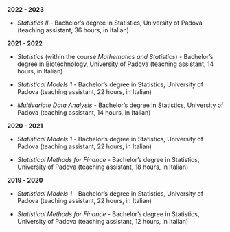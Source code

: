 &nbsp;  

**2022 - 2023**

- *Statistics II* - Bachelor's degree in Statistics, University of Padova (teaching assistant, 36 hours, in Italian)

**2021 - 2022**

- *Statistics* (within the course *Mathematics and Statistics*) - Bachelor's degree in Biotechnology, University of Padova (teaching assistant, 14 hours, in Italian)

- *Statistical Models 1* - Bachelor's degree in Statistics, University of Padova (teaching assistant, 22 hours, in Italian)

- *Multivariate Data Analysis* - Bachelor's degree in Statistics, University of Padova (teaching assistant, 14 hours, in Italian)

**2020 - 2021**

- *Statistical Models 1* - Bachelor's degree in Statistics, University of Padova (teaching assistant, 22 hours, in Italian)

- *Statistical Methods for Finance* - Bachelor's degree in Statistics, University of Padova (teaching assistant, 18 hours, in Italian)

**2019 - 2020**

- *Statistical Models 1* - Bachelor's degree in Statistics, University of Padova (teaching assistant, 22 hours, in Italian)

- *Statistical Methods for Finance* - Bachelor's degree in Statistics, University of Padova (teaching assistant, 12 hours, in Italian)

